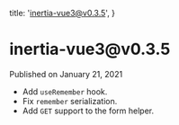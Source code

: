 
  title: 'inertia-vue3@v0.3.5',
}

<h1>inertia-vue3@v0.3.5</h1>

<div className="-mt-8 mb-12 text-base font-medium text-gray-600">Published on January 21, 2021</div>

- Add `useRemember` hook.
- Fix `remember` serialization.
- Add `GET` support to the form helper.
